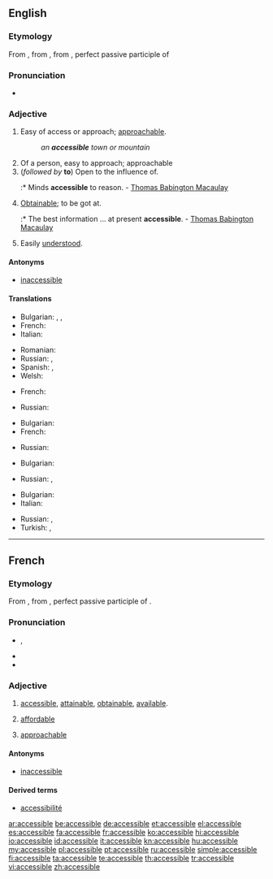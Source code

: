 ==English==

===Etymology===
From {{etyl|fr|en}}, from {{etyl|LL.}} {{term|accessibilis||lang=la}}, from {{term|accessus||lang=la}}, perfect passive participle of {{term|accedo|accēdō|lang=la|approach}}

===Pronunciation===
* {{IPA|/əkˈsɛsəbˑl/}}

===Adjective===
{{en-adj}}

# Easy of access or approach; [[approachable]].
#: ''an '''accessible''' town or mountain''
# Of a person, easy to approach; approachable
# (''followed by'' '''to''') Open to the influence of.
#:* Minds '''accessible''' to reason. - [[w:Thomas Babington Macaulay|Thomas Babington Macaulay]]
# [[obtainable|Obtainable]]; to be got at.
#:* The best information ... at present '''accessible'''. - [[w:Thomas Babington Macaulay|Thomas Babington Macaulay]]
# Easily [[understand|understood]].

====Antonyms====
* [[inaccessible]]

====Translations====
{{trans-top|easy of access or approach}}
* Bulgarian: {{t|bg|достъпен}},  {{t|bg|достижим}},  {{t|bg|достъпен}}
* French: {{t+|fr|accessible}}
* Italian: {{t+|it|accessibile}}
{{trans-mid}}
* Romanian: {{t|ro|accesibil|m|n}}
* Russian: {{t+|ru|доступный|tr=dostúpnyj}}, {{t|ru|достижимый|tr=dostižímyj}}
* Spanish: {{t|es|accesible}}, {{t|es|asequible}}
* Welsh: {{t|cy|hygyrch|xs=Welsh}}
{{trans-bottom}}

{{trans-top|of a person, approachable}}
* French: {{t+|fr|accessible}}
{{trans-mid}}
* Russian: {{t+|ru|доступный|tr=dostúpnyj}}
{{trans-bottom}}

{{trans-top|obtainable}}
* Bulgarian: {{t|bg|постижим}}
* French: {{t+|fr|accessible}}
{{trans-mid}}
* Russian: {{t+|ru|доступный|tr=dostúpnyj}}
{{trans-bottom}}

{{trans-top|open to the influence of}}
* Bulgarian: {{t|bg|податлив}}
{{trans-mid}}
* Russian: {{t|ru|поддающийся|tr=podajúš'ijs'a}}, {{t|ru|податливый|tr=podátlivyj}}
{{trans-bottom}}

{{trans-top|easily understood}}
* Bulgarian: {{t|bg|понятен}}
* Italian: {{t+|it|accessibile}}
{{trans-mid}}
* Russian: {{t+|ru|доступный|tr=dostúpnyj}}, {{t+|ru|понятный|tr=pon'átnyj}}
* Turkish: {{t|tr|Kolayca anlaşılır}}, {{t|tr|kolay anlaşılan}}
{{trans-bottom}}

----

==French==

===Etymology===
From {{etyl|LL.|fr}} {{term|accessibilis||accessible|lang=la}}, from {{term|accessus||lang=la}}, perfect passive participle of {{term|accedo|accēdō|lang=la|approach}}.

===Pronunciation===
* {{IPA|/ak.sɛ.sibl/|lang=fr}}, {{X-SAMPA|/ak.sE.sibl/|lang=fr}}
*: {{audio|Fr-accessible.ogg|Audio (France, Paris)}}
* {{homophones|accessibles|lang=fr}}
* {{hyphenation|ak|se|ssible|lang=fr}}

===Adjective===
{{fr-adj-mf}}

# {{context|of a place, information, etc.}} [[accessible#English|accessible]], [[attainable]], [[obtainable]], [[available]].
# {{context|of a price}} [[affordable]]
# {{context|of a person}} [[approachable]]

====Antonyms====
* [[inaccessible#French|inaccessible]]

====Derived terms====
* [[accessibilité]]

[[ar:accessible]]
[[be:accessible]]
[[de:accessible]]
[[et:accessible]]
[[el:accessible]]
[[es:accessible]]
[[fa:accessible]]
[[fr:accessible]]
[[ko:accessible]]
[[hi:accessible]]
[[io:accessible]]
[[id:accessible]]
[[it:accessible]]
[[kn:accessible]]
[[hu:accessible]]
[[my:accessible]]
[[pl:accessible]]
[[pt:accessible]]
[[ru:accessible]]
[[simple:accessible]]
[[fi:accessible]]
[[ta:accessible]]
[[te:accessible]]
[[th:accessible]]
[[tr:accessible]]
[[vi:accessible]]
[[zh:accessible]]